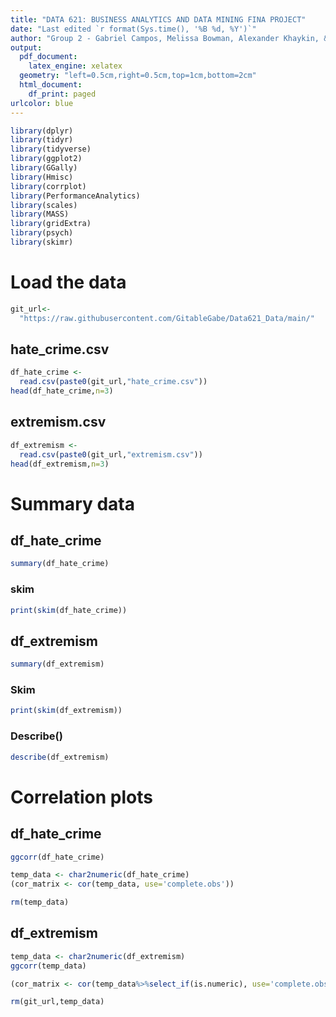 ```yaml
---
title: "DATA 621: BUSINESS ANALYTICS AND DATA MINING FINA PROJECT"
date: "Last edited `r format(Sys.time(), '%B %d, %Y')`"
author: "Group 2 - Gabriel Campos, Melissa Bowman, Alexander Khaykin, & Jennifer Abinette"
output:
  pdf_document:
    latex_engine: xelatex
  geometry: "left=0.5cm,right=0.5cm,top=1cm,bottom=2cm"
  html_document:
    df_print: paged
urlcolor: blue
---
```



```r
library(dplyr)
library(tidyr)
library(tidyverse)
library(ggplot2)
library(GGally)
library(Hmisc)
library(corrplot)
library(PerformanceAnalytics)
library(scales)
library(MASS)
library(gridExtra)
library(psych)
library(skimr)
```


# **Load the data**

```r
git_url<-
  "https://raw.githubusercontent.com/GitableGabe/Data621_Data/main/"

```

## hate_crime.csv

```r

df_hate_crime <- 
  read.csv(paste0(git_url,"hate_crime.csv"))
head(df_hate_crime,n=3)

```

## extremism.csv

```r

df_extremism <- 
  read.csv(paste0(git_url,"extremism.csv"))
head(df_extremism,n=3)

```

# Summary data

## df_hate_crime

```r
summary(df_hate_crime)
```
### skim

```r
print(skim(df_hate_crime))
```


## df_extremism

```r
summary(df_extremism)
```

### Skim

```r
print(skim(df_extremism))
```

### Describe()

```r
describe(df_extremism)
```

# Correlation plots

## df_hate_crime

```r
ggcorr(df_hate_crime)
```

```r
temp_data <- char2numeric(df_hate_crime)
(cor_matrix <- cor(temp_data, use='complete.obs'))
```

```r
rm(temp_data)
```


## df_extremism

```r
temp_data <- char2numeric(df_extremism)
ggcorr(temp_data)
```

```r
(cor_matrix <- cor(temp_data%>%select_if(is.numeric), use='complete.obs'))
```


```r
rm(git_url,temp_data)
```

